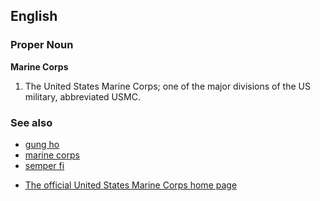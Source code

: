 ==English==

===Proper Noun===
'''Marine Corps'''

# The United States Marine Corps; one of the major divisions of the US military, abbreviated USMC.

===See also===
*[[gung ho]]
*[[marine corps]]
*[[semper fi]]

*[http://www.usmc.mil The official United States Marine Corps home page]